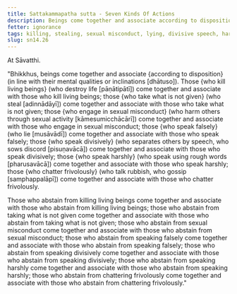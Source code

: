 ```yaml
---
title: Sattakammapatha sutta - Seven Kinds Of Actions
description: Beings come together and associate according to disposition. Those who speak divisively come together and associate with those who speak divisively; and six other kinds of actions are mentioned.
fetter: ignorance
tags: killing, stealing, sexual misconduct, lying, divisive speech, harsh speech, frivolous chatter, beings, friendship, sn, sn12-21, sn14
slug: sn14.26
---
```


At Sāvatthi.

"Bhikkhus, beings come together and associate \{according to disposition} (in line with their mental qualities or inclinations [dhātuso]). Those \{who kill living beings} (who destroy life [pāṇātipātī]) come together and associate with those who kill living beings; those \{who take what is not given} (who steal [adinnādāyī]) come together and associate with those who take what is not given; those \{who engage in sexual misconduct} (who harm others through sexual activity [kāmesumicchācārī]) come together and associate with those who engage in sexual misconduct; those \{who speak falsely} (who lie [musāvādī]) come together and associate with those who speak falsely; those \{who speak divisively} (who separates others by speech, who sows discord [pisuṇavācā]) come together and associate with those who speak divisively; those \{who speak harshly} (who speak using rough words [pharusavācā]) come together and associate with those who speak harshly; those \{who chatter frivolously} (who talk rubbish, who gossip [samphappalāpī]) come together and associate with those who chatter frivolously.

Those who abstain from killing living beings come together and associate with those who abstain from killing living beings; those who abstain from taking what is not given come together and associate with those who abstain from taking what is not given; those who abstain from sexual misconduct come together and associate with those who abstain from sexual misconduct; those who abstain from speaking falsely come together and associate with those who abstain from speaking falsely; those who abstain from speaking divisively come together and associate with those who abstain from speaking divisively; those who abstain from speaking harshly come together and associate with those who abstain from speaking harshly; those who abstain from chattering frivolously come together and associate with those who abstain from chattering frivolously."